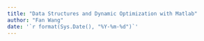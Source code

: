 ```yaml
---
title: "Data Structures and Dynamic Optimization with Matlab"
author: "Fan Wang"
date: '`r format(Sys.Date(), "%Y-%m-%d")`'
---
```

